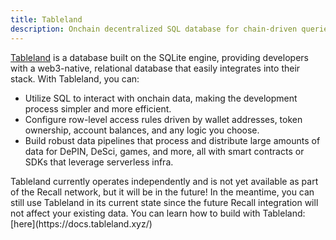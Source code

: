 ```yaml
---
title: Tableland
description: Onchain decentralized SQL database for chain-driven queries.
---
```


[Tableland](https://tableland.xyz/) is a database built on the SQLite engine, providing developers
with a web3-native, relational database that easily integrates into their stack. With Tableland, you
can:

- Utilize SQL to interact with onchain data, making the development process simpler and more
  efficient.
- Configure row-level access rules driven by wallet addresses, token ownership, account balances,
  and any logic you choose.
- Build robust data pipelines that process and distribute large amounts of data for DePIN, DeSci,
  games, and more, all with smart contracts or SDKs that leverage serverless infra.

<Callout type="warning">
  Tableland currently operates independently and is not yet available as part of the Recall network,
  but it will be in the future! In the meantime, you can still use Tableland in its current state
  since the future Recall integration will not affect your existing data. You can learn how to build
  with Tableland: [here](https://docs.tableland.xyz/)
</Callout>
